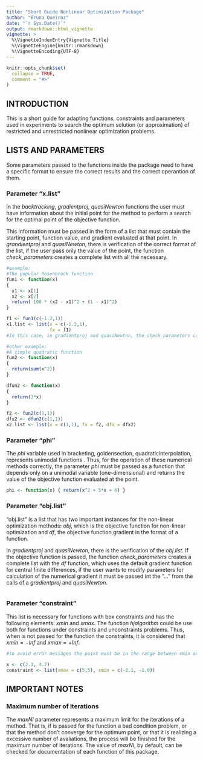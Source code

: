 ```yaml
---
title: "Short Guide Nonlinear Optimization Package"
author: "Bruna Queiroz"
date: "`r Sys.Date()`"
output: rmarkdown::html_vignette
vignette: >
  %\VignetteIndexEntry{Vignette Title}
  %\VignetteEngine{knitr::rmarkdown}
  %\VignetteEncoding{UTF-8}
---
```


```r
knitr::opts_chunk$set(
  collapse = TRUE,
  comment = "#>"
)
```

## INTRODUCTION

This is a short guide for adapting functions, constraints and parameters used in experiments to search the optimum solution (or approximation) of restricted and unrestricted nonlinear optimization problems. 

## LISTS AND PARAMETERS

Some parameters passed to the functions inside the package need to have a specific format to ensure the correct results and the correct operantion of them.

### Parameter "x.list"

In the _backtracking_, _gradientproj_, _quasiNewton_ functions the user must have information about the initial point for the method to perform a search for the optimal point of the objective function. 

This information must be passed in the form of a list that must contain the starting point, function value, and gradient evaluated at that point. In _grandientproj_ and _quasiNewton_, there is verification of the correct format of the list, if the user pass only the value of the point, the function *check_parameters* creates a complete list with all the necessary.

```r
#example:
#The popular Rosenbrock function 
fun1 <- function(x) 
{
  x1 <- x[1]
  x2 <- x[2]
  return( 100 * (x2 - x1)^2 + (1 - x1)^2)
}

f1 <- fun1(c(-1.2,1))
x1.list <- list(x = c(-1.2,1),
                fx = f1)
#In this case, in gradientproj and quasiNewton, the check_parameters complete the x1.list with the argument "dfx"

#other example:
#A simple quadratic function
fun2 <- function(x) 
{
  return(sum(x^2))
}

dfun2 <- function(x) 
{
  return(2*x)
}

f2 <- fun2(c(1,1))
dfx2 <- dfun2(c(1,1))
x2.list <- list(x = c(1,1), fx = f2, dfx = dfx2)

```

### Parameter "phi"

The _phi_ variable used in bracketing, goldensection, quadraticinterpolation, represents unimodal functions . Thus, for the operation of these numerical methods correctly, the parameter _phi_ must be passed as a function that depends only on a unimodal variable (one-dimensional) and returns the value of the objective function evaluated at the point.

```r
phi <- function(x) { return(x^2 + 5*x + 6) }
```

### Parameter "obj.list"

"obj.list" is a list that has two important instances for the non-linear optimization methods: _obj_, which is the objective function for non-linear optimization and _df_, the objective function gradient in the format of a function.  

In _gradientproj_ and _quasiNewton_, there is the verification of the _obj.list_. If the objective function is passed, the function *check_parameters* creates a complete list with the _df_ function, which uses the default gradient function for central finite differences, if the user wants to modify parameters for calculation of the numerical gradient it must be passed int the "..." from the calls of a _gradientproj_ and _quasiNewton_.

```r

```

### Parameter "constraint"
This list is necessary for functions with box constraints and has the following elements: _xmin_ and _xmax_. The function _hjalgorithm_ could be use both for functions under constraints and unconstraints problems. Thus, when is not passed for the function the constraints, it is considered that $xmin = -Inf$ and $xmax = +Inf$. 

```r
#to avoid error messages the point must be in the range between xmin and xmax

x <- c(2.3, 4.7)
constraint <- list(xmax = c(5,5), xmin = c(-2.1, -1.0))

```
## IMPORTANT NOTES

### Maximum number of iterations
The _maxNI_ parameter represents a maximum limit for the iterations of a method. That is, if is passed for the function a bad condition problem, or that the method don't converge for the optimum point, or that it is realizing a excessive number of avaliations, the process will be finished for the maximum number of iterations. The value of _maxNI_, by default, can be checked for documentation of each function of this package.


